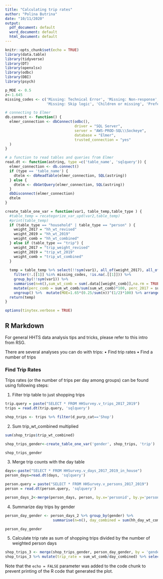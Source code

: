 ```yaml
---
title: "Calculating trip rates"
author: "Polina Butrina"
date: "10/11/2020"
output:
  pdf_document: default
  word_document: default
  html_document: default
---
```


```r
knitr::opts_chunk$set(echo = TRUE)
library(data.table)
library(tidyverse)
library(DT)
library(openxlsx)
library(odbc)
library(DBI)
library(psych)

p_MOE <- 0.5
z<-1.645
missing_codes <- c('Missing: Technical Error', 'Missing: Non-response', 
                   'Missing: Skip logic', 'Children or missing', 'Prefer not to answer')

# connecting to Elmer
db.connect <- function() {
  elmer_connection <- dbConnect(odbc(),
                                driver = "SQL Server",
                                server = "AWS-PROD-SQL\\Sockeye",
                                database = "Elmer",
                                trusted_connection = "yes"
  )
}

# a function to read tables and queries from Elmer
read.dt <- function(astring, type =c('table_name', 'sqlquery')) {
  elmer_connection <- db.connect()
  if (type == 'table_name') {
    dtelm <- dbReadTable(elmer_connection, SQL(astring))
  } else {
    dtelm <- dbGetQuery(elmer_connection, SQL(astring))
  }
  dbDisconnect(elmer_connection)
  dtelm
}

create_table_one_var = function(var1, table_temp,table_type ) {
  #table_temp = recategorize_var_upd(var2,table_temp)
  #print(table_temp)
  if (table_type == "household" | table_type == "person" ) {
    weight_2017 = "hh_wt_revised"
    weight_2019 = "hh_wt_2019"
    weight_comb = "hh_wt_combined"
  } else if (table_type == "trip") {
    weight_2017 = "trip_weight_revised"
    weight_2019 = "trip_wt_2019"
    weight_comb = "trip_wt_combined"  
  } 
  
  temp = table_temp %>% select(!!sym(var1), all_of(weight_2017), all_of(weight_2019), all_of(weight_comb)) %>% 
    filter(!.[[1]] %in% missing_codes, !is.na(.[[1]])) %>% 
    group_by(!!sym(var1)) %>% 
    summarise(n=n(),sum_wt_comb = sum(.data[[weight_comb]],na.rm = TRUE),sum_wt_2017 = sum(.data[[weight_2017]],na.rm = TRUE),sum_wt_2019 = sum(.data[[weight_2019]],na.rm = TRUE)) %>% 
    mutate(perc_comb = sum_wt_comb/sum(sum_wt_comb)*100, perc_2017 = sum_wt_2017/sum(sum_wt_2017)*100, perc_2019 = sum_wt_2019/sum(sum_wt_2019)*100,delta = perc_2019-perc_2017) %>% 
    ungroup() %>%  mutate(MOE=1.65*(0.25/sum(n))^(1/2)*100) %>% arrange(desc(perc_comb))
  return(temp)
}

```
```r
options(tinytex.verbose = TRUE)
```


## R Markdown

For general HHTS data analysis tips and tricks, please refer to this intro from RSG.

There are several analyses you can do with trips:
•	Find trip rates
•	Find a number of trips

### Find Trip Rates
Trips rates (or the number of trips per day among groups) can be found using following steps:

1.	Filter trip table to just shopping trips


```r
trip.query = paste("SELECT * FROM HHSurvey.v_trips_2017_2019")
trips = read.dt(trip.query, 'sqlquery')

shop_trips <- trips %>% filter(d_purp_cat=='Shop')

```

2.	Sum trip_wt_combined multiplied 

```r
sum(shop_trips$trip_wt_combined)

shop_trips_gender<-create_table_one_var('gender', shop_trips, 'trip')

shop_trips_gender

```

3.	Merge trip counts with the day table

```r
days<-paste("SELECT * FROM HHSurvey.v_days_2017_2019_in_house")
person_days=read.dt(days, 'sqlquery')

person.query = paste("SELECT * FROM HHSurvey.v_persons_2017_2019")
person = read.dt(person.query, 'sqlquery')

person_days_2<-merge(person_days, person, by.x='personid', by.y='person_dim_id')

```

4.	Summarize day trips by gender

```r

person_day_gender <- person_days_2 %>% group_by(gender) %>%
                      summarise(n=n(), day_combined = sum(hh_day_wt_combined.x))

person_day_gender

```

5.	Calculate trip rate as sum of shopping trips divided by the number of weighted person days

```r

shop_trips_3 <- merge(shop_trips_gender, person_day_gender, by = 'gender')
shop_trips_3 %>% mutate(trip_rate = sum_wt_comb/day_combined) %>% select(gender,trip_rate)

```

Note that the `echo = FALSE` parameter was added to the code chunk to prevent printing of the R code that generated the plot.
